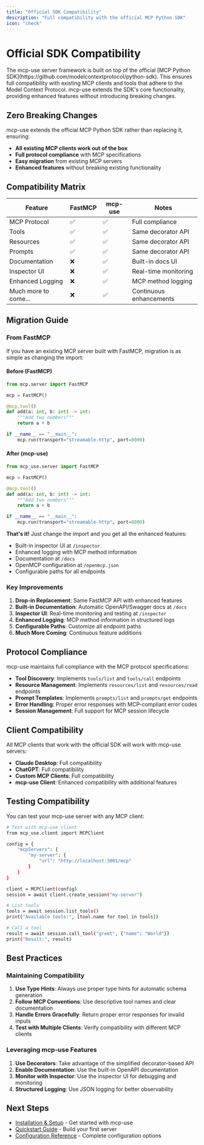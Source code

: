 ```yaml
---
title: "Official SDK Compatibility"
description: "Full compatibility with the official MCP Python SDK"
icon: "check"
---
```


# Official SDK Compatibility

<Card title="" img="./images/MCP.jpg" horizontal="true"/>

<Info>
The mcp-use server framework is built on top of the official [MCP Python SDK](https://github.com/modelcontextprotocol/python-sdk). This ensures full compatibility with existing MCP clients and tools that adhere to the Model Context Protocol. mcp-use extends the SDK's core functionality, providing enhanced features without introducing breaking changes.
</Info>

## Zero Breaking Changes

mcp-use extends the official MCP Python SDK rather than replacing it, ensuring:

- **All existing MCP clients work out of the box**
- **Full protocol compliance** with MCP specifications
- **Easy migration** from existing MCP servers
- **Enhanced features** without breaking existing functionality

## Compatibility Matrix

| Feature | FastMCP | mcp-use | Notes |
|---------|---------|---------|-------|
| MCP Protocol | ✅ | ✅ | Full compliance |
| Tools | ✅ | ✅ | Same decorator API |
| Resources | ✅ | ✅ | Same decorator API |
| Prompts | ✅ | ✅ | Same decorator API |
| Documentation | ❌ | ✅ | Built-in docs UI |
| Inspector UI | ❌ | ✅ | Real-time monitoring |
| Enhanced Logging | ❌ | ✅ | MCP method logging |
| Much more to come... | ❌ | ✅ | Continuous enhancements |

## Migration Guide

### From FastMCP

If you have an existing MCP server built with FastMCP, migration is as simple as changing the import:

#### Before (FastMCP)

```python highlight={1,5}
from mcp.server import FastMCP

mcp = FastMCP()

@mcp.tool()
def add(a: int, b: int) -> int:
    """Add two numbers"""
    return a + b

if __name__ == "__main__":
    mcp.run(transport="streamable-http", port=8000)
```

#### After (mcp-use)

```python highlight={1,5}
from mcp_use.server import FastMCP

mcp = FastMCP()

@mcp.tool()
def add(a: int, b: int) -> int:
    """Add two numbers"""
    return a + b

if __name__ == "__main__":
    mcp.run(transport="streamable-http", port=8000)
```

**That's it!** Just change the import and you get all the enhanced features:
- Built-in inspector UI at `/inspector`
- Enhanced logging with MCP method information
- Documentation at `/docs`
- OpenMCP configuration at `/openmcp.json`
- Configurable paths for all endpoints

### Key Improvements

1. **Drop-in Replacement**: Same FastMCP API with enhanced features
2. **Built-in Documentation**: Automatic OpenAPI/Swagger docs at `/docs`
3. **Inspector UI**: Real-time monitoring and testing at `/inspector`
4. **Enhanced Logging**: MCP method information in structured logs
5. **Configurable Paths**: Customize all endpoint paths
6. **Much More Coming**: Continuous feature additions

## Protocol Compliance

mcp-use maintains full compliance with the MCP protocol specifications:

- **Tool Discovery**: Implements `tools/list` and `tools/call` endpoints
- **Resource Management**: Implements `resources/list` and `resources/read` endpoints
- **Prompt Templates**: Implements `prompts/list` and `prompts/get` endpoints
- **Error Handling**: Proper error responses with MCP-compliant error codes
- **Session Management**: Full support for MCP session lifecycle

## Client Compatibility

All MCP clients that work with the official SDK will work with mcp-use servers:

- **Claude Desktop**: Full compatibility
- **ChatGPT**: Full compatibility
- **Custom MCP Clients**: Full compatibility
- **mcp-use Client**: Enhanced compatibility with additional features

## Testing Compatibility

You can test your mcp-use server with any MCP client:

```bash
# Test with mcp-use client
from mcp_use.client import MCPClient

config = {
    "mcpServers": {
        "my-server": {
            "url": "http://localhost:3001/mcp"
        }
    }
}

client = MCPClient(config)
session = await client.create_session("my-server")

# List tools
tools = await session.list_tools()
print("Available tools:", [tool.name for tool in tools])

# Call a tool
result = await session.call_tool("greet", {"name": "World"})
print("Result:", result)
```

## Best Practices

### Maintaining Compatibility

1. **Use Type Hints**: Always use proper type hints for automatic schema generation
2. **Follow MCP Conventions**: Use descriptive tool names and clear documentation
3. **Handle Errors Gracefully**: Return proper error responses for invalid inputs
4. **Test with Multiple Clients**: Verify compatibility with different MCP clients

### Leveraging mcp-use Features

1. **Use Decorators**: Take advantage of the simplified decorator-based API
2. **Enable Documentation**: Use the built-in OpenAPI documentation
3. **Monitor with Inspector**: Use the inspector UI for debugging and monitoring
4. **Structured Logging**: Use JSON logging for better observability

## Next Steps

- [Installation & Setup](/python/getting-started/installation) - Get started with mcp-use
- [Quickstart Guide](/python/getting-started/quickstart) - Build your first server
- [Configuration Reference](/python/getting-started/configuration) - Complete configuration options
